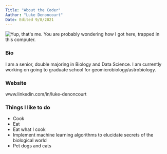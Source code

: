 ---
Title: "About the Coder"
Author: "Luke Denoncourt"
Date: Edited 9/8/2021
---

![](https://user-images.githubusercontent.com/67921793/132583745-5c8a660d-424e-494c-a5c6-1f26251c1abf.jpg "Yup, that's me. You are probably wondering how I got here, trapped in this computer.")

### Bio 

I am a senior, double majoring in Biology and Data Science. I am currently working on going to graduate school for geomicrobiology/astrobiology.

### Website
www.linkedin.com/in/luke-denoncourt

### Things I like to do

+ Cook
+ Eat
+ Eat what I cook
+ Implement machine learning algorithms to elucidate secrets of the biological world
+ Pet dogs and cats
